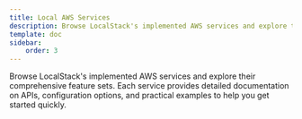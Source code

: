 ```yaml
---
title: Local AWS Services
description: Browse LocalStack's implemented AWS services and explore their capabilities
template: doc
sidebar:
    order: 3
---
```



Browse LocalStack's implemented AWS services and explore their comprehensive feature sets. Each service provides detailed documentation on APIs, configuration options, and practical examples to help you get started quickly.

<DynamicAwsServices /> 
